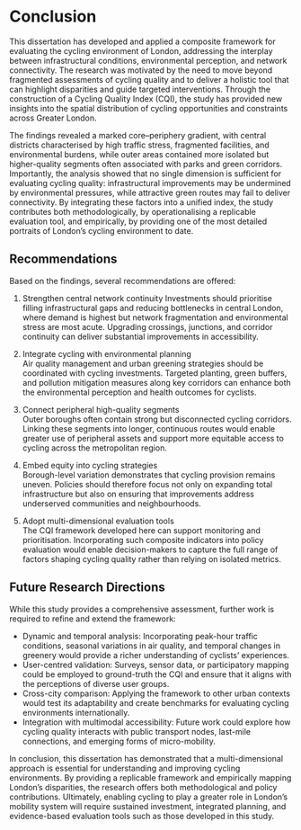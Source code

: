 # Conclusion

This dissertation has developed and applied a composite framework for evaluating the cycling environment of London, addressing the interplay between infrastructural conditions, environmental perception, and network connectivity. The research was motivated by the need to move beyond fragmented assessments of cycling quality and to deliver a holistic tool that can highlight disparities and guide targeted interventions. Through the construction of a Cycling Quality Index (CQI), the study has provided new insights into the spatial distribution of cycling opportunities and constraints across Greater London.

The findings revealed a marked core–periphery gradient, with central districts characterised by high traffic stress, fragmented facilities, and environmental burdens, while outer areas contained more isolated but higher-quality segments often associated with parks and green corridors. Importantly, the analysis showed that no single dimension is sufficient for evaluating cycling quality: infrastructural improvements may be undermined by environmental pressures, while attractive green routes may fail to deliver connectivity. By integrating these factors into a unified index, the study contributes both methodologically, by operationalising a replicable evaluation tool, and empirically, by providing one of the most detailed portraits of London’s cycling environment to date.

## Recommendations

Based on the findings, several recommendations are offered:

1. Strengthen central network continuity
   Investments should prioritise filling infrastructural gaps and reducing bottlenecks in central London, where demand is highest but network fragmentation and environmental stress are most acute. Upgrading crossings, junctions, and corridor continuity can deliver substantial improvements in accessibility.

2. Integrate cycling with environmental planning  
   Air quality management and urban greening strategies should be coordinated with cycling investments. Targeted planting, green buffers, and pollution mitigation measures along key corridors can enhance both the environmental perception and health outcomes for cyclists.

3. Connect peripheral high-quality segments  
   Outer boroughs often contain strong but disconnected cycling corridors. Linking these segments into longer, continuous routes would enable greater use of peripheral assets and support more equitable access to cycling across the metropolitan region.

4. Embed equity into cycling strategies  
   Borough-level variation demonstrates that cycling provision remains uneven. Policies should therefore focus not only on expanding total infrastructure but also on ensuring that improvements address underserved communities and neighbourhoods.

5. Adopt multi-dimensional evaluation tools  
   The CQI framework developed here can support monitoring and prioritisation. Incorporating such composite indicators into policy evaluation would enable decision-makers to capture the full range of factors shaping cycling quality rather than relying on isolated metrics.

## Future Research Directions

While this study provides a comprehensive assessment, further work is required to refine and extend the framework:

* Dynamic and temporal analysis: Incorporating peak-hour traffic conditions, seasonal variations in air quality, and temporal changes in greenery would provide a richer understanding of cyclists’ experiences.  
* User-centred validation: Surveys, sensor data, or participatory mapping could be employed to ground-truth the CQI and ensure that it aligns with the perceptions of diverse user groups.  
* Cross-city comparison: Applying the framework to other urban contexts would test its adaptability and create benchmarks for evaluating cycling environments internationally.  
* Integration with multimodal accessibility: Future work could explore how cycling quality interacts with public transport nodes, last-mile connections, and emerging forms of micro-mobility.

In conclusion, this dissertation has demonstrated that a multi-dimensional approach is essential for understanding and improving cycling environments. By providing a replicable framework and empirically mapping London’s disparities, the research offers both methodological and policy contributions. Ultimately, enabling cycling to play a greater role in London’s mobility system will require sustained investment, integrated planning, and evidence-based evaluation tools such as those developed in this study.
